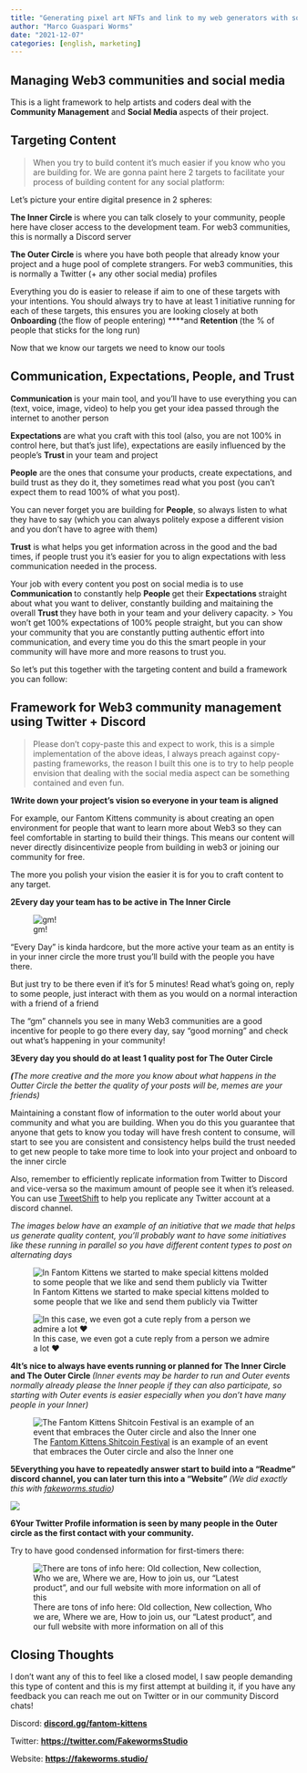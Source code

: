 ```yaml
---
title: "Generating pixel art NFTs and link to my web generators with sources"
author: "Marco Guaspari Worms"
date: "2021-12-07"
categories: [english, marketing]
---
```


## Managing Web3 communities and social media

This is a light framework to help artists and coders deal with the **Community Management** and **Social Media **aspects of their project.

## Targeting Content

> When you try to build content it’s much easier if you know who you are building for. We are gonna paint here 2 targets to facilitate your process of building content for any social platform:

Let’s picture your entire digital presence in 2 spheres:

**The Inner Circle **is where you can talk closely to your community, people here have closer access to the development team. For web3 communities, this is normally a Discord server

**The Outer Circle **is where you have both people that already know your project and a huge pool of complete strangers. For web3 communities, this is normally a Twitter (+ any other social media) profiles

Everything you do is easier to release if aim to one of these targets with your intentions. You should always try to have at least 1 initiative running for each of these targets, this ensures you are looking closely at both **Onboarding **(the flow of people entering) ****and **Retention **(the % of people that sticks for the long run)

Now that we know our targets we need to know our tools

## Communication, Expectations, People, and Trust

**Communication **is your main tool, and you’ll have to use everything you can (text, voice, image, video) to help you get your idea passed through the internet to another person

**Expectations **are what you craft with this tool (also, you are not 100% in control here, but that’s just life), expectations are easily influenced by the people’s **Trust **in your team and project

**People** are the ones that consume your products, create expectations, and build trust as they do it, they sometimes read what you post (you can’t expect them to read 100% of what you post).

You can never forget you are building for **People**, so always listen to what they have to say (which you can always politely expose a different vision and you don’t have to agree with them)

**Trust** is what helps you get information across in the good and the bad times, if people trust you it’s easier for you to align expectations with less communication needed in the process.

Your job with every content you post on social media is to use **Communication **to constantly help **People **get their **Expectations **straight about what you want to deliver, constantly building and maitaining the overall **Trust **they have both in your team and your delivery capacity.
>  You won’t get 100% expectations of 100% people straight, but you can show your community that you are constantly putting authentic effort into communication, and every time you do this the smart people in your community will have more and more reasons to trust you.

So let’s put this together with the targeting content and build a framework you can follow:

## Framework for Web3 community management using Twitter + Discord
>  Please don't copy-paste this and expect to work, this is a simple implementation of the above ideas, I always preach against copy-pasting frameworks, the reason I built this one is to try to help people envision that dealing with the social media aspect can be something contained and even fun.

**1Write down your project’s vision so everyone in your team is aligned**

For example, our Fantom Kittens community is about creating an open environment for people that want to learn more about Web3 so they can feel comfortable in starting to build their things. This means our content will never directly disincentivize people from building in web3 or joining our community for free.

The more you polish your vision the easier it is for you to craft content to any target.

**2Every day your team has to be active in The Inner Circle**

![gm!](https://cdn-images-1.medium.com/max/2000/1*g5S_wABuq18-p1pi5pEDVw.png)

“Every Day” is kinda hardcore, but the more active your team as an entity is in your inner circle the more trust you’ll build with the people you have there.

But just try to be there even if it’s for 5 minutes! Read what’s going on, reply to some people, just interact with them as you would on a normal interaction with a friend of a friend

The “gm” channels you see in many Web3 communities are a good incentive for people to go there every day, say “good morning” and check out what’s happening in your community!

**3Every day you should do at least 1 quality post for The Outer Circle**

***(**The more creative and the more you know about what happens in the Outter Circle the better the quality of your posts will be, memes are your friends)*

Maintaining a constant flow of information to the outer world about your community and what you are building. When you do this you guarantee that anyone that gets to know you today will have fresh content to consume, will start to see you are consistent and consistency helps build the trust needed to get new people to take more time to look into your project and onboard to the inner circle

Also, remember to efficiently replicate information from Twitter to Discord and vice-versa so the maximum amount of people see it when it’s released. You can use [TweetShift](https://tweetshift.com/) to help you replicate any Twitter account at a discord channel.

*The images below have an example of an initiative that we made that helps us generate quality content, you’ll probably want to have some initiatives like these running in parallel so you have different content types to post on alternating days*

![In Fantom Kittens we started to make special kittens molded to some people that we like and send them publicly via Twitter](https://cdn-images-1.medium.com/max/2000/1*BwfkwciD-Q_7jdAHF-jCbQ.png)

![In this case, we even got a cute reply from a person we admire a lot ❤](https://cdn-images-1.medium.com/max/2000/1*QQUgMjR7qgy-OxtW_RuJTg.png)

**4It’s nice to always have events running or planned for The Inner Circle and The Outer Circle ***(Inner events may be harder to run and Outer events normally already please the Inner people if they can also participate, so starting with Outer events is easier especially when you don’t have many people in your Inner)*

![The [Fantom Kittens Shitcoin Festival](https://medium.com/@marcoworms/deploying-your-own-shitcoin-at-ftm-and-creating-a-decentralized-market-for-it-1dda397f9e4) is an example of an event that embraces the Outer circle and also the Inner one](https://cdn-images-1.medium.com/max/2494/1*zd6aRC70b9MDvt3h5FwU4A.png)

**5Everything you have to repeatedly answer start to build into a “Readme” discord channel, you can later turn this into a “Website” ***(We did exactly this with [fakeworms.studio](http://fakeworms.studio))*

![](https://cdn-images-1.medium.com/max/2518/1*PEALEihfjGMowurMrdspMQ.png)

**6Your Twitter Profile information is seen by many people in the Outer circle as the first contact with your community.**

Try to have good condensed information for first-timers there:

![There are tons of info here: Old collection, New collection, Who we are, Where we are, How to join us, our “Latest product”, and our full website with more information on all of this](https://cdn-images-1.medium.com/max/2000/1*Y9IfASJSKRGB0ICR-qNnAw.png)

## Closing Thoughts

I don’t want any of this to feel like a closed model, I saw people demanding this type of content and this is my first attempt at building it, if you have any feedback you can reach me out on Twitter or in our community Discord chats!

Discord: **[discord.gg/fantom-kittens](https://t.co/Qh5h6wJsoB)**

Twitter: **[https://twitter.com/FakewormsStudio](https://twitter.com/FakewormsStudio)**

Website: **[https://fakeworms.studio/](https://fakeworms.studio/)**
